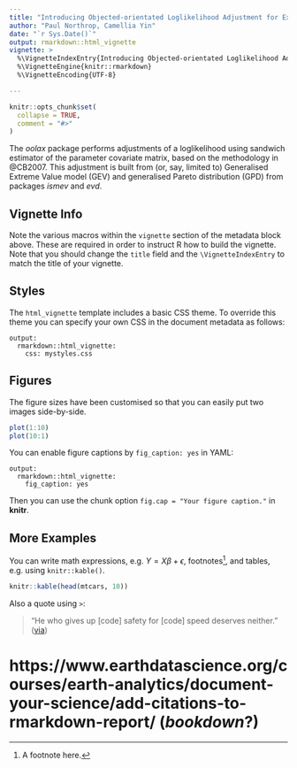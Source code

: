 ```yaml
---
title: "Introducing Objected-orientated Loglikelihood Adjustment for Extreme Value Models"
author: "Paul Northrop, Camellia Yin"
date: "`r Sys.Date()`"
output: rmarkdown::html_vignette
vignette: >
  %\VignetteIndexEntry{Introducing Objected-orientated Loglikelihood Adjustment for Extreme Value Models}
  %\VignetteEngine{knitr::rmarkdown}
  %\VignetteEncoding{UTF-8}

---
```


```r
knitr::opts_chunk$set(
  collapse = TRUE,
  comment = "#>"
)
```

The *oolax* package performs adjustments of a loglikelihood using sandwich estimator of the parameter covariate matrix, based on the methodology in @CB2007. This adjustment is built from (or, say, limited to) Generalised Extreme Value model (GEV) and generalised Pareto distribution (GPD) from packages *ismev* and *evd*.
 


## Vignette Info

Note the various macros within the `vignette` section of the metadata block above. These are required in order to instruct R how to build the vignette. Note that you should change the `title` field and the `\VignetteIndexEntry` to match the title of your vignette.

## Styles

The `html_vignette` template includes a basic CSS theme. To override this theme you can specify your own CSS in the document metadata as follows:

    output: 
      rmarkdown::html_vignette:
        css: mystyles.css

## Figures

The figure sizes have been customised so that you can easily put two images side-by-side. 

```r
plot(1:10)
plot(10:1)
```

You can enable figure captions by `fig_caption: yes` in YAML:

    output:
      rmarkdown::html_vignette:
        fig_caption: yes

Then you can use the chunk option `fig.cap = "Your figure caption."` in **knitr**.

## More Examples

You can write math expressions, e.g. $Y = X\beta + \epsilon$, footnotes^[A footnote here.], and tables, e.g. using `knitr::kable()`.

```r
knitr::kable(head(mtcars, 10))
```

Also a quote using `>`:

> "He who gives up [code] safety for [code] speed deserves neither."
([via](https://twitter.com/hadleywickham/status/504368538874703872))


# https://www.earthdatascience.org/courses/earth-analytics/document-your-science/add-citations-to-rmarkdown-report/ (*bookdown*?)
